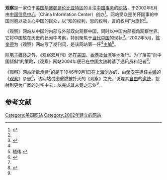 {{Not|观察者网}}
{{Infobox website
| name             = 观察
| logo             = 
| founder          =
| url              = 
| alexa            = 
| type             = 
| owner            = [[中国信息中心|中国信息中心]]<ref>{{cite web|title=自由亚洲之声关于《百姓》封面主题的报道|url=https://www.boxun.com/news/gb/china/2006/04/200604052226.shtml|date=2006-04-05|publisher=[[博讯新闻|博讯新闻]]|access-date=2020-07-08|archive-date=2014-10-11|archive-url=https://web.archive.org/web/20141011182329/http://boxun.com/news/gb/china/2006/04/200604052226.shtml|dead-url=no}}</ref>
| launch_date      = 2002年5月
| employees        = 
| location         =[[美国|美国]][[华盛顿哥伦比亚特区|华盛顿哥伦比亚特区]]<ref>{{cite web|title=讨论：中国新政府反腐败力度|url=https://www.rfa.org/mandarin/yataibaodao/128104-20040212.html|date=2004-02-12|publisher=[[自由亚洲电台|自由亚洲电台]]|access-date=2020-07-08|archive-date=2021-01-02|archive-url=https://web.archive.org/web/20210102165901/https://www.rfa.org/mandarin/yataibaodao/128104-20040212.html|dead-url=no}}</ref>
}}

'''观察'''是一家位于[[美国|美国]][[华盛顿哥伦比亚特区|华盛顿哥伦比亚特区]]的关注[[中华人民共和国|中国]][[事务|事务]]的[[网站|网站]]，于2002年5月由[[中国信息中心|中国信息中心]]（China Information Center）创办<ref>{{cite web|url=https://www.dw.com/zh/%E5%88%98%E6%99%93%E6%B3%A2%E6%96%87%E9%80%89%E7%99%BB%E5%9C%BA%E5%8F%B0%E5%8C%97%E5%9B%BD%E9%99%85%E4%B9%A6%E5%B1%95/a-14834707|title=《刘晓波文选》登场台北国际书展|date=2011年2月10日|publisher=[[德国之声|德国之声]]}}</ref>。网站受众是关怀国事的中国同胞以及关心中国的民众，以“知的权利，思的权利，言的权利”为旗帜<ref name="陈奎德辞职《观察》"/>。

《观察》网站从中国的内部与外部双向观察中国，同时以中国内部视角观察世界。它将中国放在历史的长河中考察，特别聚焦于[[中国_(时期)|当代中国]]的现状<ref name="陈奎德辞职《观察》">{{cite web|title=陈奎德辞职《观察》 将创刊《纵览中国》|url=https://www.epochtimes.com/gb/8/9/24/n2273580.htm|date=2008-09-24|publisher=[[大纪元时报|大纪元时报]]|access-date=2020-07-08|archive-date=2008-09-27|archive-url=https://web.archive.org/web/20080927040707/http://epochtimes.com/gb/8/9/24/n2273580.htm|dead-url=no}}</ref>。2002年5月，[[陈奎德|陈奎德]]为《观察》网站写了发刊词，是该网站第一任<ref name="陈奎德辞职《观察》"/>[[主编|主编]]<ref>嵇伟.{{cite web|title=反右50周年：法制及57思想|url=http://news.bbc.co.uk/chinese/simp/hi/newsid_7030000/newsid_7039800/7039815.stm|date=2007年10月11日|publisher=[[BBC中文网|BBC中文网]]}}</ref>。

除[[电子媒体|电子媒体]]之外，《观察双月刊》还在[[美国|美国]]、[[香港|香港]]及[[台湾|台湾]]等地发行。为了落实“向中国倾斜”的策略，《观察》网站2004年便已在[[中国大陆|中国大陆]]聘请了通讯员和记者<ref>{{cite web|url=https://www.rfa.org/mandarin/yataibaodao/xinxizhongxin-20041222.html|title=中国信息中心将更关注来自中国大陆的信息|date=2004-12-22|publisher=[[自由亚洲电台|自由亚洲电台]]}}</ref>。

《观察》网站所欲承续<ref name="陈奎德辞职《观察》"/>的是于1946年9月1日在[[上海|上海]]创办的、由[[储安平|储安平]]担任[[主编|主编]]的《[[观察_(杂志)|观察]]》杂志<ref name="谢泳1999">{{cite book|author=谢泳|title=逝去的年代: 中国自由知识分子的命运|url=https://books.google.com/books?id=6qFeAAAAIAAJ|year=1999|publisher=文化艺术出版社|isbn=978-7-5039-1852-0|pages=277-}}</ref>，该网站试图重燃被扑灭的《观察》之光，发煌其[[自由|自由]]的[[道统|道统]]，投射到更为广袤的时空中去，以完成其未竟之志业<ref name="陈奎德辞职《观察》"/>。
==参考文献==
{{Reflist}}

[[Category:美国网站|Category:美国网站]]
[[Category:2002年建立的网站|Category:2002年建立的网站]]